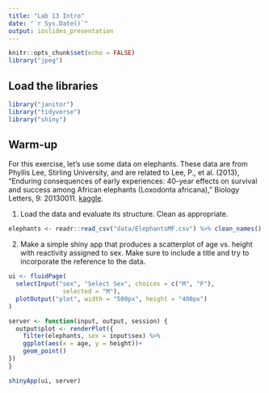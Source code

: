 ```yaml
---
title: "Lab 13 Intro"
date: "`r Sys.Date()`"
output: ioslides_presentation
---
```


```r
knitr::opts_chunk$set(echo = FALSE)
library("jpeg")
```

## Load the libraries
```r
library("janitor")
library("tidyverse")
library("shiny")
```

## Warm-up
For this exercise, let's use some data on elephants. These data are from Phyllis Lee, Stirling University, and are related to Lee, P., et al. (2013), "Enduring consequences of early experiences: 40-year effects on survival and success among African elephants (Loxodonta africana)," Biology Letters, 9: 20130011. [kaggle](https://www.kaggle.com/mostafaelseidy/elephantsmf).  

1. Load the data and evaluate its structure. Clean as appropriate.
```r
elephants <- readr::read_csv("data/ElephantsMF.csv") %>% clean_names()
```

2. Make a simple shiny app that produces a scatterplot of age vs. height with reactivity assigned to sex. Make sure to include a title and try to incorporate the reference to the data.

```r

ui <- fluidPage(
  selectInput("sex", "Select Sex", choices = c("M", "F"),
               selected = "M"),
  plotOutput("plot", width = "500px", height = "400px")
)

server <- function(input, output, session) {
  output$plot <- renderPlot({
    filter(elephants, sex = input$sex) %>% 
    ggplot(aes(x = age, y = height))+
    geom_point()
})
}

shinyApp(ui, server)
```